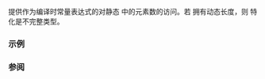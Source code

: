 {{cpp/title | tuple_size&lt;small&gt;(std::span)&lt;/small&gt;}}
{{cpp/container/span/navbar}}
{{dcl begin}}
{{dcl header | span}}
{{dcl | num=1 | since=c++20 |1=
template&lt; class T, std::size_t N &gt;
class tuple_size&lt; std::span&lt;T, N&gt; &gt; :
    public std::integral_constant&lt;std::size_t, N&gt;
{ };
}}
{{dcl | num=2 | since=c++20 |1=
template&lt; class T &gt;
class tuple_size&lt; std::span&lt;T, std::dynamic_extent&gt; &gt;; // 不定义
}}
{{dcl end}}

提供作为编译时常量表达式的对静态 {{tt|span}} 中的元素数的访问。若 {{tt|span}} 拥有动态长度，则 {{tt|tuple_size}} 特化是不完整类型。

{{cpp/types/integral_constant/inherit2 |{{tt|N}} ， span 中的元素数|std::size_t}}

===示例===
{{example}}

===参阅===
{{dsc begin}}
{{dsc inc | cpp/utility/tuple/dsc tuple_size}}
{{dsc end}}

{{langlinks|en|ja}}